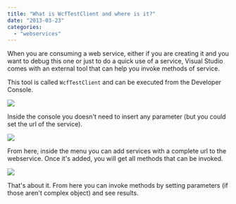 ```yaml
---
title: "What is WcfTestClient and where is it?"
date: "2013-03-23"
categories: 
  - "webservices"
---
```


When you are consuming a web service, either if you are creating it and you want to debug this one or just to do a quick use of a service, Visual Studio comes with an external tool that can help you invoke methods of service.

This tool is called `WcfTestClient` and can be executed from the Developer Console.

![](/images/blog/VisualStudio2012_VSCommandPrompt-400x303.png)

Inside the console you doesn't need to insert any parameter (but you could set the url of the service).

![](/images/blog/wcftestclient-400x36.png)

From here, inside the menu you can add services with a complete url to the webservice. Once it's added, you will get all methods that can be invoked.

![](/images/blog/wcftestclient2-400x250.png)

That's about it. From here you can invoke methods by setting parameters (if those aren't complex object) and see results.

